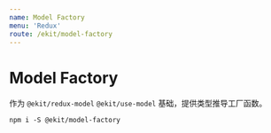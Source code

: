```yaml
---
name: Model Factory
menu: 'Redux'
route: /ekit/model-factory
---
```


# Model Factory

作为 `@ekit/redux-model` `@ekit/use-model` 基础，提供类型推导工厂函数。

```
npm i -S @ekit/model-factory
```
